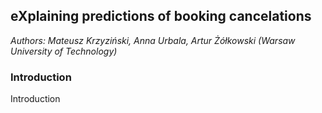 ## eXplaining predictions of booking cancelations {#xai1-explainable-hotels}

*Authors: Mateusz Krzyziński, Anna Urbala, Artur Żółkowski (Warsaw University of Technology)*

### Introduction

Introduction

